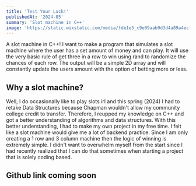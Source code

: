 ```yaml
---
title: 'Test Your Luck!'
publishedAt: '2024-05'
summary: 'Slot machine in C++'
image: 'https://static.wixstatic.com/media/fde1e5_c9e09aab9d3d4a89a4ecf4a80066a156~mv2.jpg/v1/fill/w_537,h_245,al_c,q_80,usm_0.66_1.00_0.01,enc_auto/slot.jpg'
---
```


A slot machine in C++! I want to make a program that simulates a slot machine where the user has a set amount of money and can play. It will use the very
basic rule of get three in a row to win using rand to randomize the chances of each row. The output will be a simple 2D array and will constantly update the users
amount with the option of betting more or less.

## Why a slot machine?
Well, I do occasionally like to play slots irl and this spring (2024) I had to retake Data Structures because Chapman wouldn't allow my community college credit to transfer.
Therefore, I reupped my knowledge on C++ and got a better understanding of algorithms and data structures. With this better understanding, I had to make my own project in my free time.
I felt like a slot machine would give me a lot of backend practice. Since I am only creating a 1 row and 3 column machine then the logic of winning is extremely simple. I didn't 
want to overwhelm myself from the start since I had recently realized that I can do that sometimes when starting a project that is solely coding based. 

## Github link coming soon